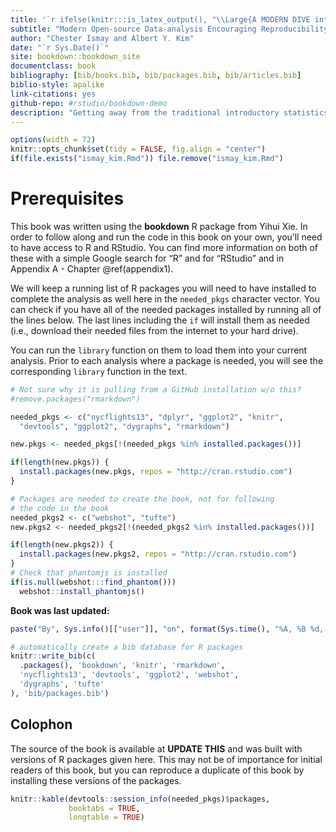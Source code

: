 ```yaml
--- 
title: '`r ifelse(knitr:::is_latex_output(), "\\Large{A MODERN DIVE into Data with R}", "A MODERN DIVE into Data with R")`'
subtitle: "Modern Open-source Data-analysis Encouraging Reproducibility aNd Driven by Intuitive Visualization Efforts" #"Modern Open-source Data-analysis Encouraging Reproducibility and iNtuitive Data-Inspired Visualization Efforts"
author: "Chester Ismay and Albert Y. Kim"
date: "`r Sys.Date()`"
site: bookdown::bookdown_site
documentclass: book
bibliography: [bib/books.bib, bib/packages.bib, bib/articles.bib]
biblio-style: apalike
link-citations: yes
github-repo: #rstudio/bookdown-demo
description: "Getting away from the traditional introductory statistics curriculum, more focused on reproducible research and modern data analysis techniques and tools"
---
```


```r
options(width = 72)
knitr::opts_chunk$set(tidy = FALSE, fig.align = "center")
if(file.exists("ismay_kim.Rmd")) file.remove("ismay_kim.Rmd")
```

# Prerequisites {#prereqs}

This book was written using the **bookdown** R package from Yihui Xie.  In order to follow along and run the code in this book on your own, you'll need to have access to R and RStudio.  You can find more information on both of these with a simple Google search for "R" and for "RStudio" and in Appendix A - Chapter \@ref(appendix1).

We will keep a running list of R packages you will need to have installed to complete the analysis as well here in the `needed_pkgs` character vector.  You can check if you have all of the needed packages installed by running all of the lines below.  The last lines including the `if` will install them as needed (i.e., download their needed files from the internet to your hard drive).

You can run the `library` function on them to load them into your current analysis.  Prior to each analysis where a package is needed, you will see the corresponding `library` function in the text.

```r
# Not sure why it is pulling from a GitHub installation w/o this?
#remove.packages("rmarkdown")
```


```r
needed_pkgs <- c("nycflights13", "dplyr", "ggplot2", "knitr", 
  "devtools", "ggplot2", "dygraphs", "rmarkdown")

new.pkgs <- needed_pkgs[!(needed_pkgs %in% installed.packages())]

if(length(new.pkgs)) {
  install.packages(new.pkgs, repos = "http://cran.rstudio.com")
}
```

```r
# Packages are needed to create the book, not for following
# the code in the book
needed_pkgs2 <- c("webshot", "tufte")
new.pkgs2 <- needed_pkgs2[!(needed_pkgs2 %in% installed.packages())]

if(length(new.pkgs2)) {
  install.packages(new.pkgs2, repos = "http://cran.rstudio.com")
}
# Check that phantomjs is installed
if(is.null(webshot:::find_phantom()))
  webshot::install_phantomjs()
```

**Book was last updated:**

```r
paste("By", Sys.info()[["user"]], "on", format(Sys.time(), "%A, %B %d, %Y %X %Z"))
```

```r
# automatically create a bib database for R packages
knitr::write_bib(c(
  .packages(), 'bookdown', 'knitr', 'rmarkdown', 
  'nycflights13', 'devtools', 'ggplot2', 'webshot', 
  'dygraphs', 'tufte'
), 'bib/packages.bib')
```

## Colophon

The source of the book is available at **UPDATE THIS** and was built with versions of R packages given here.  This may not be of importance for initial readers of this book, but you can reproduce a duplicate of this book by installing these versions of the packages.

```r
knitr::kable(devtools::session_info(needed_pkgs)$packages, 
             booktabs = TRUE,
             longtable = TRUE)
```